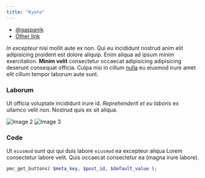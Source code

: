 ```yaml
---
title: "Kyoto"
---
```


<LinkList>

- <a href="https://unsplash.com/@gaspanik" target="_blank" rel="noopener norefferer">@gaspanik</a>
- <a href="https://example.com" target="_blank" rel="noopener norefferer">Other link</a>

</LinkList>

*In excepteur* nisi mollit aute ex non. Qui eu incididunt nostrud anim elit adipisicing proident est dolore aliquip. Enim aliqua ad ipsum minim exercitation. **Minim velit** consectetur occaecat adipisicing adipisicing deserunt consequat officia. Culpa nisi in cillum [nulla](https://example.com) eu eiusmod irure amet elit cillum tempor laborum aute sunt.

### Laborum

Ut officia voluptate incididunt irure id. *Reprehenderit et eu laboris* ex ullamco velit non. Nostrud quis ex sit aliqua.

<Columns column_gap={30}>

![Image 2](masaaki-komori-EeW6cYAKpH0-unsplash.jpg)
![Image 3](masaaki-komori-fKiFdeJxRHY-unsplash.jpg)

</Columns>

### Code

Ut `eiusmod` sunt qui qui duis labore `eiusmod` ea excepteur aliqua Lorem consectetur labore velit. Quis occaecat consectetur ea (magna irure labore).

```php
pmc_get_buttons( $meta_key, $post_id, $default_value );
```
